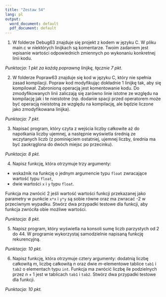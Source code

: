 ---
title: "Zestaw 54"
lang: pl
output:
  word_document: default
  pdf_document: default
---


1. W folderze Debug63 znajduje się projekt z kodem w języku C. W pliku main.c w niektórych linijkach są komentarze. Twoim zadaniem jest wpisanie wartości odpowiednich zmiennych po wykonaniu konkretnej linii kodu.

*Punktacja: 1 pkt za każdą poprawną linijkę, łącznie 7 pkt.*

2. W folderze Popraw63 znajduje się kod w języku C, który nie spełnia zasad kompilacji. Popraw kod modyfikując dokładnie 1 linijkę tak, aby się kompilował. Zabronioną operacją jest komentowanie kodu. Do zmodyfikowanych linii zaliczają się zarówno linie istotne ze względu na kompilację jak i te nieistotne (np. dodanie spacji przed operatorem może być operacją nieistotną ze względu na kompilację, ale będzie liczone jako zmodyfikowana linijka).

*Punktacja: 7 pkt.*

3. Napisać program, który czyta z wejścia liczby całkowite aż do napotkania liczby ujemnej,
a następnie wyświetla średnią ze wczytanych liczb (z pominięciem ostatniej,
ujemnej liczby, średnia ma być zaokrąglona do dwóch miejsc po przecinku). 


*Punktacja: 8 pkt.*

4. Napisz funkcję, która otrzymuje trzy argumenty:

* wskaźnik na funkcję o jednym argumencie typu `float` zwracające wartość typu `float`,
* dwie wartości `x` i `y` typu `float`.

Funkcja ma zwrócić 2 jeśli wartość wartości funkcji przekazanej jako parametry w punkcie `x*x` i `y*y` są sobie równe oraz ma zwracać -2 w przeciwnym wypadku. Stwórz dwa przypadki testowe dla funkcji, aby funkcja zwróciła obie możliwe wartości.

*Punktacja: 8 pkt.*

5. Napisz program, który wyświetla na konsoli sumę liczb parzystych od 2 do 44. W programie wykorzystaj samodzielnie napisaną funkcję rekurencyjną.

*Punktacja: 10 pkt.*

6. Napisz funkcję, która otrzymuje cztery argumenty: dodatnią liczbę całkowitą $m$, liczbę całkowitą $n$ oraz dwie $m$-elementowe tablice `tab1` i `tab2` o elementach typu `int`. Funkcja ma zwrócić liczbę ile podzielnych przez $n+1$ jest w tablicach `tab1` i `tab2`. Stwórz dwa przypadki testowe dla funkcji. 

*Punktacja: 10 pkt.*
